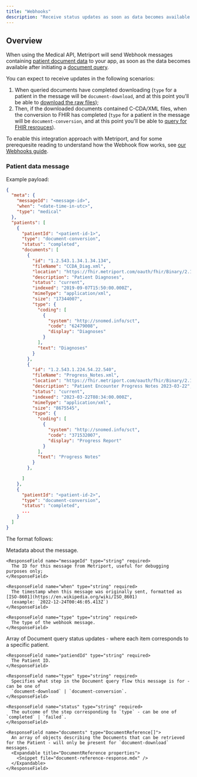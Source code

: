```yaml
---
title: "Webhooks"
description: "Receive status updates as soon as data becomes available after initiating a document query."
---
```


## Overview

When using the Medical API, Metriport will send Webhook messages containing [patient document data](#patient-data-message) to your app, as soon
as the data becomes available after initiating a [document query](/medical-api/api-reference/document/start-document-query).

You can expect to receive updates in the following scenarios:

1. When queried documents have completed downloading (`type` for a patient in the message will be `document-download`, and at this point you'll be able to [download the raw files](/medical-api/api-reference/document/get-document));
1. Then, if the downloaded documents contained C-CDA/XML files, when the conversion to FHIR has completed (`type` for a patient in the message will be `document-conversion`, and at this point you'll be able to [query for FHIR resrouces](/medical-api/api-reference/fhir/get-patient-consolidated)).

To enable this integration approach with Metriport, and for some prerequesite reading to understand
how the Webhook flow works, see [our Webhooks guide](/home/api-info/webhooks).

### Patient data message

Example payload:

```json
{
  "meta": {
    "messageId": "<message-id>",
    "when": "<date-time-in-utc>",
    "type": "medical"
  },
  "patients": [
    {
      "patientId": "<patient-id-1>",
      "type": "document-conversion",
      "status": "completed",
      "documents": [
        {
          "id": "1.2.543.1.34.1.34.134",
          "fileName": "CCDA_Diag.xml",
          "location": "https://fhir.metriport.com/oauth/fhir/Binary/2.16.840.1.113883.3.777.666.5.700009.969696",
          "description": "Patient Diagnoses",
          "status": "current",
          "indexed": "2019-09-07T15:50:00.000Z",
          "mimeType": "application/xml",
          "size": "17344007",
          "type": {
            "coding": [
              {
                "system": "http://snomed.info/sct",
                "code": "62479008",
                "display": "Diagnoses"
              }
            ],
            "text": "Diagnoses"
          }
        },
        {
          "id": "1.2.543.1.224.54.22.540",
          "fileName": "Progress_Notes.xml",
          "location": "https://fhir.metriport.com/oauth/fhir/Binary/2.16.840.1.113883.3.777.666.5.700009.69696969",
          "description": "Patient Encounter Progress Notes 2023-03-22",
          "status": "current",
          "indexed": "2023-03-22T08:34:00.000Z",
          "mimeType": "application/xml",
          "size": "8675545",
          "type": {
            "coding": [
              {
                "system": "http://snomed.info/sct",
                "code": "371532007",
                "display": "Progress Report"
              }
            ],
            "text": "Progress Notes"
          }
        },

      ]
    },
    {
      "patientId": "<patient-id-2>",
      "type": "document-conversion",
      "status": "completed",
      ...
    }
  ]
}
```

The format follows:

<ResponseField name="meta" type="string[]" required>
  Metadata about the message.
  <Expandable title="meta properties">

    <ResponseField name="messageId" type="string" required>
      The ID for this message from Metriport, useful for debugging purposes only;
    </ResponseField>

    <ResponseField name="when" type="string" required>
      The timestamp when this message was originally sent, formatted as [ISO-8601](https://en.wikipedia.org/wiki/ISO_8601)
      (example: `2022-12-24T00:46:05.413Z`)
    </ResponseField>

    <ResponseField name="type" type="string" required>
      The type of the webhook message.
    </ResponseField>

  </Expandable>
</ResponseField>

<ResponseField name="patients" type="PatientDocQueryUpdate[]" required>
  Array of Document query status updates - where each item corresponds to a specific patient.
  
  <Expandable title="PatientDocQueryUpdate properties">

    <ResponseField name="patiendId" type="string" required>
      The Patient ID.
    </ResponseField>

    <ResponseField name="type" type="string" required>
      Specifies what step in the Document query flow this message is for - can be one of
      `document-download` | `document-conversion`.
    </ResponseField>

    <ResponseField name="status" type="string" required>
      The outcome of the step corresponding to `type` - can be one of `completed` | `failed`.
    </ResponseField>

    <ResponseField name="documents" type="DocumentReference[]">
      An array of objects describing the Documents that can be retrieved for the Patient - will only be present for `document-download` messages.
      <Expandable title="DocumentReference properties">
        <Snippet file="document-reference-response.mdx" />
      </Expandable>
    </ResponseField>

  </Expandable>
</ResponseField>
